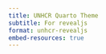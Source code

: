 ```yaml
---
title: UNHCR Quarto Theme
subtitle: For revealjs
format: unhcr-revealjs
embed-resources: true
---
```

 
